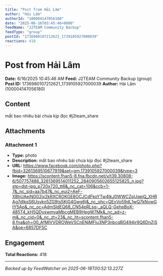 ```yaml
---
title: "Post from Hải Lâm"
author: "Hải Lâm"
authorId: "100004147056180"
date: "2025-06-16T03:45:46+0000"
feedName: "J2TEAM Community Backup"
feedType: "group"
postId: "1736980107212621_1739105927000039"
reactions: 418
---
```


# Post from Hải Lâm

**Date:** 6/16/2025 10:45:46 AM
**Feed:** J2TEAM Community Backup (group)
**Post ID:** 1736980107212621_1739105927000039
**Author:** Hải Lâm (100004147056180)

## Content

mất bao nhiêu bài chưa kịp đọc #j2team_share

## Attachments

### Attachment 1
- **Type:** photo
- **Description:** mất bao nhiêu bài chưa kịp đọc #j2team_share
- **URL:** https://www.facebook.com/photo.php?fbid=3261369510677919&set=gm.1739105927000039&type=3
- **Image:** https://scontent.fhan5-8.fna.fbcdn.net/v/t39.30808-6/507757486_3261369514011252_2840905602655125825_n.jpg?stp=dst-jpg_p720x720_tt6&_nc_cat=106&ccb=1-7&_nc_sid=aa7b47&_nc_eui2=AeF-XBhUAeiN0G2jx2kRXCROKGE8OCJCdFkoYTw4IkJ0WWCZpUqeiQ_XHRAg7dlkqS6Usvkn5ZG9ts5KjG4Gwg6j&_nc_ohc=QExVo59dL1wQ7kNvwGtY5Ap&_nc_oc=AdmSldEQ68_CN54pRLsq-_aQLQ-GehpBoX-485T4_kH5QDyswmyaMbcgMEB9HpgW7Mk&_nc_ad=z-m&_nc_cid=0&_nc_zt=23&_nc_ht=scontent.fhan5-8.fna&oh=00_AfMlVVDROWeVSCnENjMFIu3NP3nbcqBG494jr9Q6DnZjSA&oe=6857DF5C

## Engagement

**Total Reactions:** 418

---
*Backed up by FeedWatcher on 2025-06-18T00:52:13.227Z*
